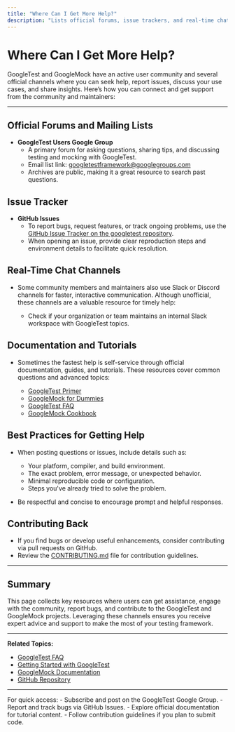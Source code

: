 ```yaml
---
title: "Where Can I Get More Help?"
description: "Lists official forums, issue trackers, and real-time chat channels where users can ask questions, report bugs, or discuss usage with other community members and maintainers."
---
```


# Where Can I Get More Help?

GoogleTest and GoogleMock have an active user community and several official channels where you can seek help, report issues, discuss your use cases, and share insights. Here’s how you can connect and get support from the community and maintainers:

---

## Official Forums and Mailing Lists

- **GoogleTest Users Google Group**
  - A primary forum for asking questions, sharing tips, and discussing testing and mocking with GoogleTest.
  - Email list link: [googletestframework@googlegroups.com](https://groups.google.com/g/googletestframework)
  - Archives are public, making it a great resource to search past questions.


## Issue Tracker

- **GitHub Issues**
  - To report bugs, request features, or track ongoing problems, use the [GitHub Issue Tracker on the googletest repository](https://github.com/google/googletest/issues).
  - When opening an issue, provide clear reproduction steps and environment details to facilitate quick resolution.


## Real-Time Chat Channels

- Some community members and maintainers also use Slack or Discord channels for faster, interactive communication. Although unofficial, these channels are a valuable resource for timely help:

  - Check if your organization or team maintains an internal Slack workspace with GoogleTest topics.


## Documentation and Tutorials

- Sometimes the fastest help is self-service through official documentation, guides, and tutorials. These resources cover common questions and advanced topics:

  - [GoogleTest Primer](https://github.com/google/googletest/blob/main/docs/primer.md)
  - [GoogleMock for Dummies](https://google.github.io/googletest/gmock_for_dummies.html)
  - [GoogleTest FAQ](https://google.github.io/googletest/faq.html)
  - [GoogleMock Cookbook](https://google.github.io/googletest/gmock_cook_book.html)


## Best Practices for Getting Help

- When posting questions or issues, include details such as:

  - Your platform, compiler, and build environment.
  - The exact problem, error message, or unexpected behavior.
  - Minimal reproducible code or configuration.
  - Steps you've already tried to solve the problem.

- Be respectful and concise to encourage prompt and helpful responses.


## Contributing Back

- If you find bugs or develop useful enhancements, consider contributing via pull requests on GitHub.
- Review the [CONTRIBUTING.md](https://github.com/google/googletest/blob/main/CONTRIBUTING.md) file for contribution guidelines.


---

## Summary

This page collects key resources where users can get assistance, engage with the community, report bugs, and contribute to the GoogleTest and GoogleMock projects. Leveraging these channels ensures you receive expert advice and support to make the most of your testing framework.

---

**Related Topics:**

- [GoogleTest FAQ](https://google.github.io/googletest/faq.html)
- [Getting Started with GoogleTest](https://github.com/google/googletest/blob/main/docs/primer.md)
- [GoogleMock Documentation](https://google.github.io/googletest/gmock.html)
- [GitHub Repository](https://github.com/google/googletest)

---

<Check>
For quick access:
- Subscribe and post on the GoogleTest Google Group.
- Report and track bugs via GitHub Issues.
- Explore official documentation for tutorial content.
- Follow contribution guidelines if you plan to submit code.
</Check>

